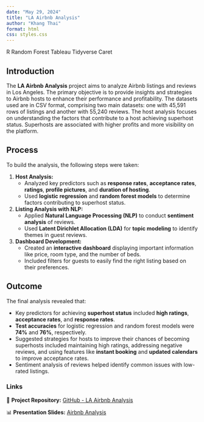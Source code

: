 ```yaml
---
date: "May 29, 2024"
title: "LA Airbnb Analysis"
author: "Khang Thai"
format: html
css: styles.css
---
```

<div class="tech-buttons">
  <span class="tech">R</span>
  <span class="tech">Random Forest</span>
  <span class="tech">Tableau</span>
  <span class="tech">Tidyverse</span>
  <span class="tech">Caret</span>
</div> 

## Introduction

The **LA Airbnb Analysis** project aims to analyze Airbnb listings and reviews in Los Angeles. The primary objective is to provide insights and strategies to Airbnb hosts to enhance their performance and profitability. The datasets used are in CSV format, comprising two main datasets: one with 45,591 rows of listings and another with 55,240 reviews. The host analysis focuses on understanding the factors that contribute to a host achieving superhost status. Superhosts are associated with higher profits and more visibility on the platform.


## Process

To build the analysis, the following steps were taken:

1. **Host Analysis:**  
   - Analyzed key predictors such as **response rates**, **acceptance rates**, **ratings**, **profile pictures**, and **duration of hosting**.
   - Used **logistic regression** and **random forest models** to determine factors contributing to superhost status.
   
2. **Listing Analysis with NLP:**  
   - Applied **Natural Language Processing (NLP)** to conduct **sentiment analysis** of reviews.
   - Used **Latent Dirichlet Allocation (LDA)** for **topic modeling** to identify themes in guest reviews.

3. **Dashboard Development:**  
   - Created an **interactive dashboard** displaying important information like price, room type, and the number of beds.
   - Included filters for guests to easily find the right listing based on their preferences.

## Outcome  
The final analysis revealed that:

- Key predictors for achieving **superhost status** included **high ratings**, **acceptance rates**, and **response rates**.
- **Test accuracies** for logistic regression and random forest models were **74%** and **76%**, respectively.
- Suggested strategies for hosts to improve their chances of becoming superhosts included maintaining high ratings, addressing negative reviews, and using features like **instant booking** and **updated calendars** to improve acceptance rates.
- Sentiment analysis of reviews helped identify common issues with low-rated listings.


### **Links**  
📂 **Project Repository:** <a href="https://github.com/kunfupen/LA-Airbnb-Analysis" class="blue-text">GitHub - LA Airbnb Analysis</a>  

📊 **Presentation Slides:** <a href="Airbnb Analysis.pdf" class="blue-text">Airbnb Analysis</a>

